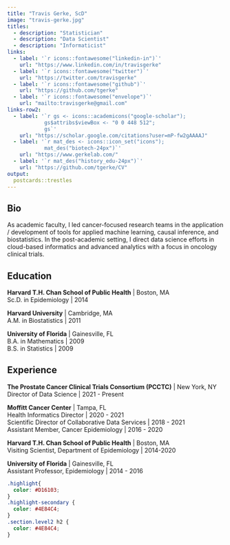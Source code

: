 ```yaml
---
title: "Travis Gerke, ScD"
image: "travis-gerke.jpg"
titles:
  - description: "Statistician"
  - description: "Data Scientist"
  - description: "Informaticist"
links:
  - label: '`r icons::fontawesome("linkedin-in")`'
    url: "https://www.linkedin.com/in/travisgerke"
  - label: '`r icons::fontawesome("twitter")`'
    url: "https://twitter.com/travisgerke"
  - label: '`r icons::fontawesome("github")`'
    url: "https://github.com/tgerke"
  - label: '`r icons::fontawesome("envelope")`'
    url: "mailto:travisgerke@gmail.com"
links-row2:
  - label: '`r gs <- icons::academicons("google-scholar"); 
            gs$attribs$viewBox <- "0 0 448 512"; 
            gs`'
    url: "https://scholar.google.com/citations?user=mP-fw2gAAAAJ"
  - label: '`r mat_des <- icons::icon_set("icons");
            mat_des("biotech-24px")`'
    url: "https://www.gerkelab.com/" 
  - label: '`r mat_des("history_edu-24px")`'
    url: "https://github.com/tgerke/CV"
output:
  postcards::trestles
---
```


## Bio

As academic faculty, I led cancer-focused research teams in the application / development of tools for applied <span class="highlight">machine learning, causal inference, and biostatistics</span>. In the post-academic setting, I direct data science efforts in <span class="highlight">cloud-based informatics and advanced analytics</span> with a focus in oncology clinical trials.

## Education

**Harvard T.H. Chan School of Public Health** | Boston, MA<br>
Sc.D. in Epidemiology | 2014

**Harvard University** | Cambridge, MA<br>
A.M. in Biostatistics | 2011

**University of Florida** | Gainesville, FL<br>
B.A. in Mathematics | 2009<br>
B.S. in Statistics | 2009

## Experience

**The Prostate Cancer Clinical Trials Consortium (PCCTC)** | New York, NY<br>
Director of Data Science | 2021 - Present

**Moffitt Cancer Center** | Tampa, FL<br>
Health Informatics Director | 2020 - 2021<br>
Scientific Director of Collaborative Data Services | 2018 - 2021<br>
Assistant Member, Cancer Epidemiology | 2016 - 2020

**Harvard T.H. Chan School of Public Health** | Boston, MA<br>
Visiting Scientist, Department of Epidemiology | 2014-2020

**University of Florida** | Gainesville, FL<br>
Assistant Professor, Epidemiology | 2014 - 2016

```css
.highlight{
  color: #D16103; 
}
.highlight-secondary {
  color: #4E84C4;
}
.section.level2 h2 {
  color: #4E84C4;
}
```
